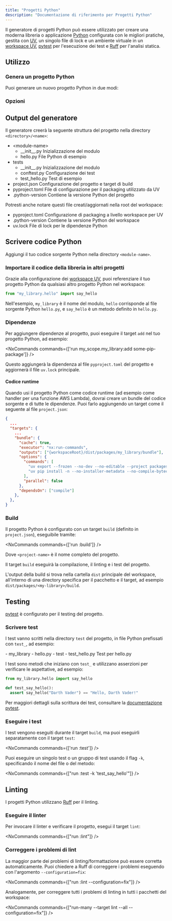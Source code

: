 ```yaml
---
title: "Progetti Python"
description: "Documentazione di riferimento per Progetti Python"
---
```





Il generatore di progetti Python può essere utilizzato per creare una moderna libreria o applicazione [Python](https://www.python.org/) configurata con le migliori pratiche, gestita con [UV](https://docs.astral.sh/uv/), un singolo file di lock e un ambiente virtuale in un [workspace UV](https://docs.astral.sh/uv/concepts/projects/workspaces/), [pytest](https://docs.pytest.org/en/stable/) per l'esecuzione dei test e [Ruff](https://docs.astral.sh/ruff/) per l'analisi statica.

## Utilizzo

### Genera un progetto Python

Puoi generare un nuovo progetto Python in due modi:

<RunGenerator generator="py#project" />

### Opzioni

<GeneratorParameters generator="py#project" />

## Output del generatore

Il generatore creerà la seguente struttura del progetto nella directory `<directory>/<name>`:

<FileTree>

  - \<module-name>
    - \_\_init\_\_.py Inizializzazione del modulo
    - hello.py File Python di esempio
  - tests
    - \_\_init\_\_.py Inizializzazione del modulo  
    - conftest.py Configurazione dei test
    - test_hello.py Test di esempio
  - project.json Configurazione del progetto e target di build
  - pyproject.toml File di configurazione per il packaging utilizzato da UV
  - .python-version Contiene la versione Python del progetto

</FileTree>

Potresti anche notare questi file creati/aggiornati nella root del workspace:

<FileTree>

  - pyproject.toml Configurazione di packaging a livello workspace per UV
  - .python-version Contiene la versione Python del workspace
  - uv.lock File di lock per le dipendenze Python

</FileTree>

## Scrivere codice Python

Aggiungi il tuo codice sorgente Python nella directory `<module-name>`.

### Importare il codice della libreria in altri progetti

Grazie alla configurazione dei [workspace UV](https://docs.astral.sh/uv/concepts/projects/workspaces/), puoi referenziare il tuo progetto Python da qualsiasi altro progetto Python nel workspace:

```python title="packages/my_other_project/my_other_project/main.py"
from "my_library.hello" import say_hello
```

Nell'esempio, `my_library` è il nome del modulo, `hello` corrisponde al file sorgente Python `hello.py`, e `say_hello` è un metodo definito in `hello.py`.

### Dipendenze

Per aggiungere dipendenze al progetto, puoi eseguire il target `add` nel tuo progetto Python, ad esempio:

<NxCommands commands={['run my_scope.my_library:add some-pip-package']} />

Questo aggiungerà la dipendenza al file `pyproject.toml` del progetto e aggiornerà il file `uv.lock` principale.

#### Codice runtime

Quando usi il progetto Python come codice runtime (ad esempio come handler per una funzione AWS Lambda), dovrai creare un bundle del codice sorgente e di tutte le dipendenze. Puoi farlo aggiungendo un target come il seguente al file `project.json`:

```json title="project.json"
{
  ...
  "targets": {
    ...
    "bundle": {
      "cache": true,
      "executor": "nx:run-commands",
      "outputs": ["{workspaceRoot}/dist/packages/my_library/bundle"],
      "options": {
        "commands": [
          "uv export --frozen --no-dev --no-editable --project packages/my_library -o dist/packages/my_library/bundle/requirements.txt",
          "uv pip install -n --no-installer-metadata --no-compile-bytecode --python-platform x86_64-manylinux2014 --python `uv python pin` --target dist/packages/my_library/bundle -r dist/packages/my_library/bundle/requirements.txt"
        ],
        "parallel": false
      },
      "dependsOn": ["compile"]
    },
  },
}
```

### Build

Il progetto Python è configurato con un target `build` (definito in `project.json`), eseguibile tramite:

<NxCommands commands={['run <project-name>:build']} />

Dove `<project-name>` è il nome completo del progetto.

Il target `build` eseguirà la compilazione, il linting e i test del progetto.

L'output della build si trova nella cartella `dist` principale del workspace, all'interno di una directory specifica per il pacchetto e il target, ad esempio `dist/packages/<my-library>/build`.

## Testing

[pytest](https://docs.pytest.org/en/stable/) è configurato per il testing del progetto.

### Scrivere test

I test vanno scritti nella directory `test` del progetto, in file Python prefissati con `test_`, ad esempio:

<FileTree>
  - my_library
    - hello.py
  - test
    - test_hello.py Test per hello.py
</FileTree>

I test sono metodi che iniziano con `test_` e utilizzano asserzioni per verificare le aspettative, ad esempio:

```python title="test/test_hello.py"
from my_library.hello import say_hello

def test_say_hello():
  assert say_hello("Darth Vader") == "Hello, Darth Vader!"
```

Per maggiori dettagli sulla scrittura dei test, consultare la [documentazione pytest](https://docs.pytest.org/en/stable/how-to/assert.html#).

### Eseguire i test

I test vengono eseguiti durante il target `build`, ma puoi eseguirli separatamente con il target `test`:

<NxCommands commands={['run <project-name>:test']} />

Puoi eseguire un singolo test o un gruppo di test usando il flag `-k`, specificando il nome del file o del metodo:

<NxCommands commands={["run <project-name>:test -k 'test_say_hello'"]} />

## Linting

I progetti Python utilizzano [Ruff](https://docs.astral.sh/ruff/) per il linting.

### Eseguire il linter

Per invocare il linter e verificare il progetto, esegui il target `lint`:

<NxCommands commands={["run <project-name>:lint"]} />

### Correggere i problemi di lint

La maggior parte dei problemi di linting/formattazione può essere corretta automaticamente. Puoi chiedere a Ruff di correggere i problemi eseguendo con l'argomento `--configuration=fix`:

<NxCommands commands={["run <project-name>:lint --configuration=fix"]} />

Analogamente, per correggere tutti i problemi di linting in tutti i pacchetti del workspace:

<NxCommands commands={["run-many --target lint --all --configuration=fix"]} />